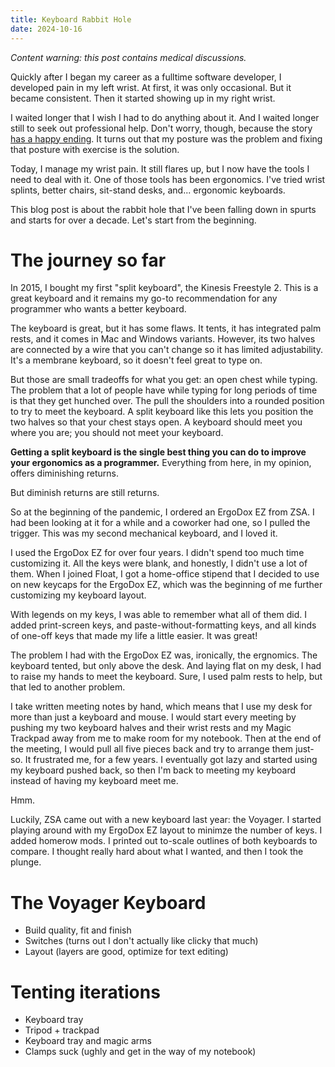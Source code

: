 ```yaml
---
title: Keyboard Rabbit Hole
date: 2024-10-16
---
```


_Content warning: this post contains medical discussions._

Quickly after I began my career as a fulltime software developer, I developed pain in my left wrist. At first, it was only occasional. But it became consistent. Then it started showing up in my right wrist.

I waited longer that I wish I had to do anything about it. And I waited longer still to seek out professional help. Don't worry, though, because the story [has a happy ending](https://ashfurrow.com/blog/learning-to-walk/). It turns out that my posture was the problem and fixing that posture with exercise is the solution.

Today, I manage my wrist pain. It still flares up, but I now have the tools I need to deal with it. One of those tools has been ergonomics. I've tried wrist splints, better chairs, sit-stand desks, and... ergonomic keyboards.

This blog post is about the rabbit hole that I've been falling down in spurts and starts for over a decade. Let's start from the beginning.

# The journey so far

In 2015, I bought my first "split keyboard", the Kinesis Freestyle 2. This is a great keyboard and it remains my go-to recommendation for any programmer who wants a better keyboard.

The keyboard is great, but it has some flaws. It tents, it has integrated palm rests, and it comes in Mac and Windows variants. However, its two halves are connected by a wire that you can't change so it has limited adjustability. It's a membrane keyboard, so it doesn't feel great to type on.

But those are small tradeoffs for what you get: an open chest while typing. The problem that a lot of people have while typing for long periods of time is that they get hunched over. The pull the shoulders into a rounded position to try to meet the keyboard. A split keyboard like this lets you position the two halves so that your chest stays open. A keyboard should meet you where you are; you should not meet your keyboard.

**Getting a split keyboard is the single best thing you can do to improve your ergonomics as a programmer.** Everything from here, in my opinion, offers diminishing returns.

But diminish returns are still returns.

So at the beginning of the pandemic, I ordered an ErgoDox EZ from ZSA. I had been looking at it for a while and a coworker had one, so I pulled the trigger. This was my second mechanical keyboard, and I loved it.

I used the ErgoDox EZ for over four years. I didn't spend too much time customizing it. All the keys were blank, and honestly, I didn't use a lot of them. When I joined Float, I got a home-office stipend that I decided to use on new keycaps for the ErgoDox EZ, which was the beginning of me further customizing my keyboard layout.

With legends on my keys, I was able to remember what all of them did. I added print-screen keys, and paste-without-formatting keys, and all kinds of one-off keys that made my life a little easier. It was great!

The problem I had with the ErgoDox EZ was, ironically, the ergnomics. The keyboard tented, but only above the desk. And laying flat on my desk, I had to raise my hands to meet the keyboard. Sure, I used palm rests to help, but that led to another problem.

I take written meeting notes by hand, which means that I use my desk for more than just a keyboard and mouse. I would start every meeting by pushing my two keyboard halves and their wrist rests and my Magic Trackpad away from me to make room for my notebook. Then at the end of the meeting, I would pull all five pieces back and try to arrange them just-so. It frustrated me, for a few years. I eventually got lazy and started using my keyboard pushed back, so then I'm back to meeting my keyboard instead of having my keyboard meet me.

Hmm.

Luckily, ZSA came out with a new keyboard last year: the Voyager. I started playing around with my ErgoDox EZ layout to minimze the number of keys. I added homerow mods. I printed out to-scale outlines of both keyboards to compare. I thought really hard about what I wanted, and then I took the plunge.

# The Voyager Keyboard

- Build quality, fit and finish
- Switches (turns out I don't actually like clicky that much)
- Layout (layers are good, optimize for text editing)

# Tenting iterations

- Keyboard tray
- Tripod + trackpad
- Keyboard tray and magic arms
- Clamps suck (ughly and get in the way of my notebook)
